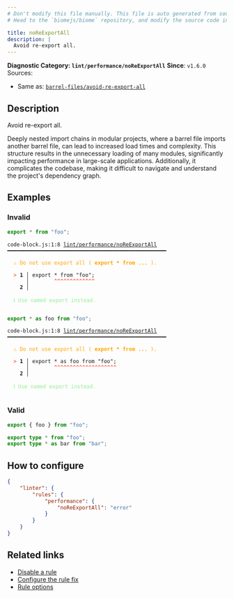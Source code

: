 ```yaml
---
# Don't modify this file manually. This file is auto generated from source, and you will lose your changes next time the website is built.
# Head to the `biomejs/biome` repository, and modify the source code in there.

title: noReExportAll
description: |
  Avoid re-export all.
---
```


**Diagnostic Category: `lint/performance/noReExportAll`**
<Tabs>
<TabItem label="JavaScript (and super languages)" icon="seti:javascript">
**Since**: `v1.6.0`
Sources: 
- Same as: <a href="https://github.com/thepassle/eslint-plugin-barrel-files/blob/main/docs/rules/avoid-re-export-all.md" target="_blank"><code>barrel-files/avoid-re-export-all</code></a>

## Description
Avoid re-export all.

Deeply nested import chains in modular projects, where a barrel file imports another barrel file, can lead to increased load times and complexity.
This structure results in the unnecessary loading of many modules, significantly impacting performance in large-scale applications.
Additionally, it complicates the codebase, making it difficult to navigate and understand the project's dependency graph.

## Examples

### Invalid

```js
export * from "foo";
```

<pre class="language-text"><code class="language-text">code-block.js:1:8 <a href="https://biomejs.dev/linter/rules/no-re-export-all">lint/performance/noReExportAll</a> ━━━━━━━━━━━━━━━━━━━━━━━━━━━━━━━━━━━━━━━━━━━━━━━━━━━<br /><br />  <strong><span style="color: Orange;">⚠</span></strong> <span style="color: Orange;">Do not use export all ( </span><span style="color: Orange;"><strong>export &#42; from ...</strong></span><span style="color: Orange;"> ).</span><br />  <br />  <strong><span style="color: Tomato;">&gt;</span></strong> <strong>1 │ </strong>export &#42; from &quot;foo&quot;;<br />   <strong>   │ </strong>       <strong><span style="color: Tomato;">^</span></strong><strong><span style="color: Tomato;">^</span></strong><strong><span style="color: Tomato;">^</span></strong><strong><span style="color: Tomato;">^</span></strong><strong><span style="color: Tomato;">^</span></strong><strong><span style="color: Tomato;">^</span></strong><strong><span style="color: Tomato;">^</span></strong><strong><span style="color: Tomato;">^</span></strong><strong><span style="color: Tomato;">^</span></strong><strong><span style="color: Tomato;">^</span></strong><strong><span style="color: Tomato;">^</span></strong><strong><span style="color: Tomato;">^</span></strong><strong><span style="color: Tomato;">^</span></strong><br />    <strong>2 │ </strong><br />  <br />  <strong><span style="color: lightgreen;">ℹ</span></strong> <span style="color: lightgreen;">Use named export instead.</span><br />  <br /></code></pre>

```js
export * as foo from "foo";
```

<pre class="language-text"><code class="language-text">code-block.js:1:8 <a href="https://biomejs.dev/linter/rules/no-re-export-all">lint/performance/noReExportAll</a> ━━━━━━━━━━━━━━━━━━━━━━━━━━━━━━━━━━━━━━━━━━━━━━━━━━━<br /><br />  <strong><span style="color: Orange;">⚠</span></strong> <span style="color: Orange;">Do not use export all ( </span><span style="color: Orange;"><strong>export &#42; from ...</strong></span><span style="color: Orange;"> ).</span><br />  <br />  <strong><span style="color: Tomato;">&gt;</span></strong> <strong>1 │ </strong>export &#42; as foo from &quot;foo&quot;;<br />   <strong>   │ </strong>       <strong><span style="color: Tomato;">^</span></strong><strong><span style="color: Tomato;">^</span></strong><strong><span style="color: Tomato;">^</span></strong><strong><span style="color: Tomato;">^</span></strong><strong><span style="color: Tomato;">^</span></strong><strong><span style="color: Tomato;">^</span></strong><strong><span style="color: Tomato;">^</span></strong><strong><span style="color: Tomato;">^</span></strong><strong><span style="color: Tomato;">^</span></strong><strong><span style="color: Tomato;">^</span></strong><strong><span style="color: Tomato;">^</span></strong><strong><span style="color: Tomato;">^</span></strong><strong><span style="color: Tomato;">^</span></strong><strong><span style="color: Tomato;">^</span></strong><strong><span style="color: Tomato;">^</span></strong><strong><span style="color: Tomato;">^</span></strong><strong><span style="color: Tomato;">^</span></strong><strong><span style="color: Tomato;">^</span></strong><strong><span style="color: Tomato;">^</span></strong><strong><span style="color: Tomato;">^</span></strong><br />    <strong>2 │ </strong><br />  <br />  <strong><span style="color: lightgreen;">ℹ</span></strong> <span style="color: lightgreen;">Use named export instead.</span><br />  <br /></code></pre>

### Valid

```js
export { foo } from "foo";
```

```ts
export type * from "foo";
export type * as bar from "bar";
```

## How to configure
```json title="biome.json"
{
	"linter": {
		"rules": {
			"performance": {
				"noReExportAll": "error"
			}
		}
	}
}

```
## Related links

- [Disable a rule](/linter/#disable-a-rule)
- [Configure the rule fix](/linter#configure-the-rule-fix)
- [Rule options](/linter/#rule-options)

</TabItem>
</Tabs>

